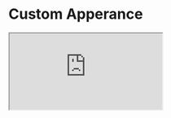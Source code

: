 

<Meta title="Example/Custom Navigation" />

# Custom Apperance

<iframe
  src="https://codesandbox.io/embed/github/swch/Strivve-UX-Components/tree/master/examples/custom-apperance?fontsize=14&hidenavigation=1&theme=dark"
  style={{ width: '100%', height: '500px', border: '0', borderRadius: '4px', overflow: 'hidden' }}
  title="swch/Strivve-UX-Components: custom-navigation"
  allow="accelerometer; ambient-light-sensor; camera; encrypted-media; geolocation; gyroscope; hid; microphone; midi; payment; usb; vr; xr-spatial-tracking"
  sandbox="allow-forms allow-modals allow-popups allow-presentation allow-same-origin allow-scripts"
/>